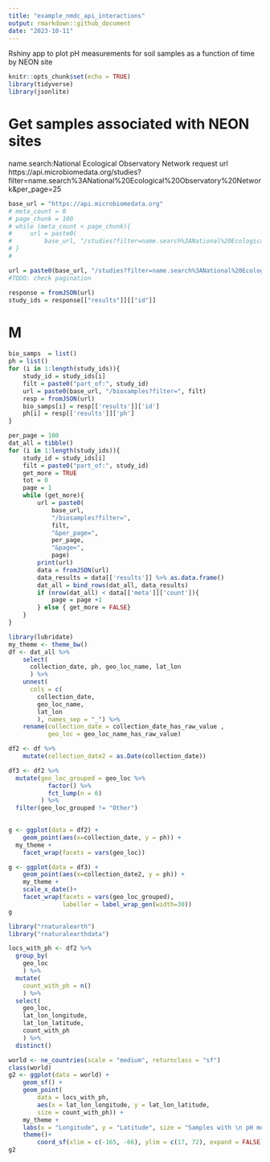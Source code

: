 ```yaml
---
title: "example_nmdc_api_interactions"
output: rmarkdown::github_document
date: "2023-10-11"
---
```


Rshiny app to plot pH measurements for soil samples as a function of time by NEON site

```r
knitr::opts_chunk$set(echo = TRUE)
library(tidyverse)
library(jsonlite)
```


# Get samples associated with NEON sites
name.search:National Ecological Observatory Network
request url
https://api.microbiomedata.org/studies?filter=name.search%3ANational%20Ecological%20Observatory%20Network&per_page=25

```r
base_url = "https://api.microbiomedata.org"
# meta_count = 0
# page_chunk = 100
# while (meta_count < page_chunk){
#     url = paste0(
#         base_url, "/studies?filter=name.search%3ANational%20Ecological%20Observatory%20Network&per_page=", page_chunk)
# }
#    

url = paste0(base_url, "/studies?filter=name.search%3ANational%20Ecological%20Observatory%20Network&per_page=50")
#TODO: check pagination

response = fromJSON(url)
study_ids = response[["results"]][["id"]]
```


# M
```r
bio_samps  = list()
ph = list()
for (i in 1:length(study_ids)){
    study_id = study_ids[i]
    filt = paste0("part_of:", study_id)
    url = paste0(base_url, "/biosamples?filter=", filt)
    resp = fromJSON(url)
    bio_samps[i] = resp[['results']]['id']
    ph[i] = resp[['results']]['ph']
}
```

```r
per_page = 100
dat_all = tibble()
for (i in 1:length(study_ids)){
    study_id = study_ids[i]
    filt = paste0("part_of:", study_id)
    get_more = TRUE
    tot = 0
    page = 1
    while (get_more){
        url = paste0(
            base_url, 
            "/biosamples?filter=", 
            filt,
            "&per_page=",
            per_page,
            "&page=",
            page)
        print(url)
        data = fromJSON(url)
        data_results = data[['results']] %>% as.data.frame()
        dat_all = bind_rows(dat_all, data_results)
        if (nrow(dat_all) < data[['meta']]['count']){
            page = page +1
        } else { get_more = FALSE}
    }
}

```

```r
library(lubridate)
my_theme <- theme_bw()
df <- dat_all %>%
    select(
      collection_date, ph, geo_loc_name, lat_lon
      ) %>%
    unnest(
      cols = c(
        collection_date, 
        geo_loc_name,
        lat_lon
        ), names_sep = "_") %>%
    rename(collection_date = collection_date_has_raw_value ,
           geo_loc = geo_loc_name_has_raw_value)

df2 <- df %>%
    mutate(collection_date2 = as.Date(collection_date))

df3 <- df2 %>%
  mutate(geo_loc_grouped = geo_loc %>% 
           factor() %>% 
           fct_lump(n = 6)
         ) %>%
  filter(geo_loc_grouped != "Other")
  

g <- ggplot(data = df2) +
    geom_point(aes(x=collection_date, y = ph)) +
  my_theme +
    facet_wrap(facets = vars(geo_loc))

g <- ggplot(data = df3) +
    geom_point(aes(x=collection_date2, y = ph)) +
    my_theme +
    scale_x_date()+
    facet_wrap(facets = vars(geo_loc_grouped),
               labeller = label_wrap_gen(width=30)) 
g

```


```r
library("rnaturalearth")
library("rnaturalearthdata")

locs_with_ph <- df2 %>%
  group_by(
    geo_loc
    ) %>%
  mutate(
    count_with_ph = n()
    ) %>%
  select(
    geo_loc, 
    lat_lon_longitude, 
    lat_lon_latitude,
    count_with_ph
    ) %>%
  distinct()

world <- ne_countries(scale = "medium", returnclass = "sf")
class(world)
g2 <- ggplot(data = world) +
    geom_sf() +
    geom_point(
        data = locs_with_ph, 
        aes(x = lat_lon_longitude, y = lat_lon_latitude, 
        size = count_with_ph)) +
    my_theme +
    labs(x = "Longitude", y = "Latitude", size = "Samples with \n pH measurements")+
    theme()+
        coord_sf(xlim = c(-165, -66), ylim = c(17, 72), expand = FALSE)
g2

````
